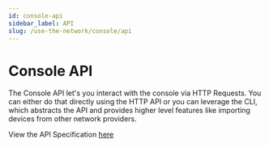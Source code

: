 ```yaml
---
id: console-api
sidebar_label: API
slug: /use-the-network/console/api
---
```



# Console API

The Console API let's you interact with the console via HTTP Requests. You can
either do that directly using the HTTP API or you can leverage the CLI, which
abstracts the API and provides higher level features like importing devices from
other network providers.

View the API Specification [here](/api/console)

